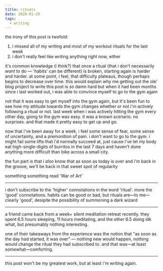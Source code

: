 ```yaml
---
title: rituals
date: 2020-01-29
tags:
  - writing
---
```


the irony of this post is twofold:

1. i missed all of my writing and most of my workout rituals for the last week
2. i don't really feel like writing anything right now, either

it's common knowledge (i think?) that once a ritual (that i don't necessarily _want_ to do — 'habits' can be different) is broken, starting again is harder and harder. at some point, i feel, that difficulty plateaus, though perhaps begins to decrease over time. this would explain why me getting out the ole' blog project to write this post is so damn hard but when it had been months since i last worked out, i was able to convince myself to go to the gym again

not that it was easy to get myself into the gym again, but it's been fun to see how my attitude towards the gym changes whether or not i'm actively following a ritual or not. last week when i was actively hitting the gym every other day, going to the gym was easy. it was a known scenario. no surprises. and that made it pretty easy to get up and go.

now that i've been away for a week, i feel some sense of fear, some sense of uncertainty, and a premonition of pain. i don't want to go to the gym. i might fail some lifts that i'd normally succeed at, just cause i've let my body eat high-single-digits of burritos in the last 7 days and haven't done anything more difficult than bike across a small city.

the fun part is that i _also_ know that as soon as today is over and i'm back in the groove, we'll be back in that sweet spot of regularity

something something read 'War of Art'

---

i don't subscribe to the 'higher' connotations in the word 'ritual'. more the 'good' connotations. habits can be good or bad, but rituals are—to me—clearly 'good', desipite the possibility of summoning a dark wizard

---

a friend came back from a week+ silent meditation retreat recently. they spent 6.5 hours sleeping, 11 hours meditating, and the other 6.5 doing idk what, but presumably nothing interesting.

one of their takeaways from the experience was the notion that "as soon as the day had started, it was over" — nothing new would happen, nothing would change the ritual they had subscribed to. and that was—at least somewhat—comforting.

---

this post won't be my greatest work, but at least i'm writing again.
